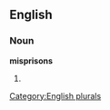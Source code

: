 
==English==

===Noun===
'''misprisons'''

# {{plural of|[[misprison]]}}

[[Category:English plurals]]
